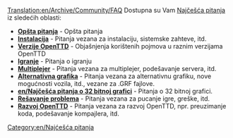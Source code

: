 [[Translation:en/Archive/Community/FAQ]]
{{sr/Manual/Sadržaj}}
Dostupna su Vam [https://www.wikipedia.org/wiki/FAQ Najčešća pitanja] iz sledećih oblasti:

*'''[[en/Najčešća opšta pitanja|Opšta pitanja]]''' - Opšta pitanja
*'''[[en/Najčešća pitanja o instalaciji|Instalacija]]''' - Pitanja vezana za instalaciju, sistemske zahteve, itd.
*'''[[en/Najčešća pitanja o verzijama OpenTTD|Verzije OpenTTD]]''' - Objašnjenja korištenih pojmova u raznim verzijama OpenTTD
*'''[[en/Najčešća pitanja o igranju|Igranje]]''' - Pitanja o igranju
*'''[[en/Najčešća pitanja o multiplejeru|Multiplejer]]''' - Pitanja vezana za multiplejer, podešavanje servera, itd.
*'''[[en/Najčešća pitanja o alternativnoj grafici|Alternativna grafika]]''' - Pitanja vezana za alternativnu grafiku, nove mogućnosti vozila, itd., vezane za .GRF fajlove.
*'''[[en/Najčešća pitanja o 32 bitnoj grafici]]''' - Pitanja o 32 bitnoj grafici.
*'''[[en/Najčešća pitanja o rešavanju problema|Rešavanje problema]]''' - Pitanja vezana za pucanje igre, greške, itd.
*'''[[en/Najčešća pitanja o razvoju OpenTTD|Razvoj OpenTTD]]''' - Pitanja vezana za razvoj OpenTTD, npr. preuzimanje koda, podešavanje kompajlera, itd.

[[Category:en/Najćešća pitanja]]